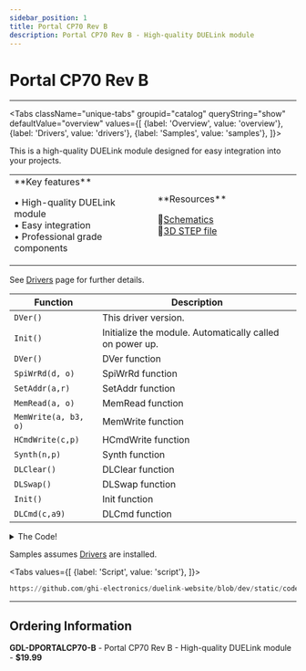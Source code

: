 ```yaml
---
sidebar_position: 1
title: Portal CP70 Rev B
description: Portal CP70 Rev B - High-quality DUELink module
---
```



# Portal CP70 Rev B

<ProductImageSelector 
  partNumber="dportalcp70-b"
  productName="Portal CP70 Rev B"
/>

---

<Tabs className="unique-tabs" groupid="catalog" queryString="show" defaultValue="overview"
  values={[
    {label: 'Overview', value: 'overview'},
    {label: 'Drivers', value: 'drivers'},
    {label: 'Samples', value: 'samples'},
  ]}>

<TabItem value="overview">

This is a high-quality DUELink module designed for easy integration into your projects.

<table><td width='50%'>
**Key features**

• High-quality DUELink module<br/>
• Easy integration<br/>
• Professional grade components<br/>

</td><td width='50%'>
**Resources**
 
📄[Schematics](/sch/dportalcp70-b.pdf)<br/>
🔩[3D STEP file](/3d/dportalcp70-b.step)<br/>

</td></table>

</TabItem>

<TabItem value="drivers">

See [Drivers](../../engine/drivers) page for further details.

| Function | Description |
| --- | --- |
| `DVer()` | This driver version. |
| `Init()` | Initialize the module. Automatically called on power up. |
| `DVer()` | DVer function |
| `SpiWrRd(d, o)` | SpiWrRd function |
| `SetAddr(a,r)` | SetAddr function |
| `MemRead(a, o)` | MemRead function |
| `MemWrite(a, b3, o)` | MemWrite function |
| `HCmdWrite(c,p)` | HCmdWrite function |
| `Synth(n,p)` | Synth function |
| `DLClear()` | DLClear function |
| `DLSwap()` | DLSwap function |
| `Init()` | Init function |
| `DLCmd(c,a9)` | DLCmd function |

<details>
  <summary>The Code!</summary>

```py reference title="Portal CP70 Rev B Driver"
https://github.com/ghi-electronics/duelink-website/blob/dev/static/code/drivers/display/portal-cp70.due
```

</details>

</TabItem>

<TabItem value="samples">

Samples assumes [Drivers](../../engine/drivers) are installed.

<Tabs
  values={[
    {label: 'Script', value: 'script'},
  ]}>

<TabItem value="script">

```py reference title="Script Sample"
https://github.com/ghi-electronics/duelink-website/blob/dev/static/code/samples/script/display/portal-cp70.txt
```
</TabItem>

</Tabs>

</TabItem>

</Tabs>

---

## Ordering Information

**GDL-DPORTALCP70-B** - Portal CP70 Rev B - High-quality DUELink module - **$19.99**
